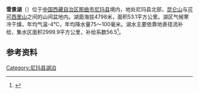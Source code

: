 {{ViewTibetanScript}}
{{Infobox_lake
 |湖泊名稱 =雪景湖
 |湖泊照片 = 
 |湖泊照片標題 = 
 |測深圖 =
 |測深圖標題 =
 |湖泊所在地 = {{flagicon|CHN}} [[中国|中国]][[西藏|西藏]]
 |座標 = {{coord |35|59|N|87|21|E|display=inline,title|scale:500000_type:waterbody_region:CN}}
 |湖泊類別 = [[咸水湖|咸水湖]]
 |流入 =
 |流出 = 
 |集水區面積 = 2999.9平方公里
 |集水區國家 =
 |湖泊長度 =16.4公里
 |湖泊闊度 = 最大5.9公里<br />平均3.24公里
 |湖泊面積 =53.1平方公里
 |平均深度 = 
 |最深深度 = 
 |水體體積 = 
 |湖水停留時間 =
 |湖岸線長度 =
 |海拔高度 = 4798米
 |湖中島嶼 =
 |湖邊城鎮 =
}}
{{Location map
 |China Tibet
 |mark=<!--dot-->Blue pog.svg
 |lat_deg=35|lat_min=59|lat_sec =
 |lon_deg=87|lon_min=21|lon_sec =
 |caption=雪景湖在中国[[西藏|西藏]]的位置。
 |position=right
 |width=350
 |float=right
}}
'''雪景湖'''（{{bo|z=ཞོད་ཅན་མཚོ|w=zhod can mtsho|t=Zhöchen Tso}}）位于[[中国|中国]][[西藏自治区|西藏自治区]][[那曲市|那曲市]][[尼玛县|尼玛县]]境内，地处尼玛县北部，[[昆仑山|昆仑山]]与[[可可西里山|可可西里山]]之间的山间盆地内。湖面海拔4798米，面积53.1平方公里。湖区气候寒冷干燥，年均气温-4℃，年均降水量75～100毫米。湖水主要依靠地表径流补给，集水区面积2999.9平方公里，补给系数56.5<ref>{{cite book zh |author=王苏民 窦鸿身 |title=中国湖泊志 |format=M |edition=1 |location=北京 |publisher=科学出版社 |date=1998|pages=432|id= ISBN 7-03-006706-1}}</ref>。
==参考资料==
{{Reflist}}

[[Category:尼玛县湖泊|Category:尼玛县湖泊]]